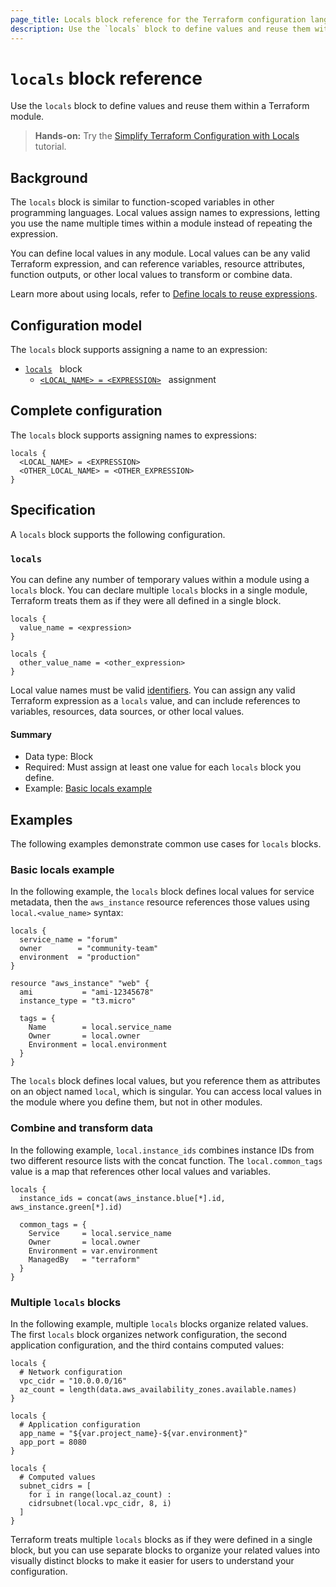 ```yaml
---
page_title: Locals block reference for the Terraform configuration language
description: Use the `locals` block to define values and reuse them within a Terraform module.
---
```


# `locals` block reference

Use the `locals` block to define values and reuse them within a Terraform module.

> **Hands-on:** Try the [Simplify Terraform Configuration with Locals](/terraform/tutorials/configuration-language/locals) tutorial.

## Background

The `locals` block is similar to function-scoped variables in other programming languages. Local values assign names to expressions, letting you use the name multiple times within a module instead of repeating the expression.

You can define local values in any module. Local values can be any valid Terraform expression, and can reference variables, resource attributes, function outputs, or other local values to transform or combine data.

Learn more about using locals, refer to [Define locals to reuse expressions](/terraform/language/parameterize/configure#define-locals-to-reuse-expressions).

## Configuration model

The `locals` block supports assigning a name to an expression:

- [`locals`](#locals) &nbsp; block
  - [`<LOCAL_NAME> = <EXPRESSION>`](#local-value-assignment) &nbsp; assignment

## Complete configuration

The `locals` block supports assigning names to expressions:

```hcl
locals {
  <LOCAL_NAME> = <EXPRESSION>
  <OTHER_LOCAL_NAME> = <OTHER_EXPRESSION>
}
```

## Specification

A `locals` block supports the following configuration.

### `locals`

You can define any number of temporary values within a module using a `locals` block. You can declare multiple `locals` blocks in a single module, Terraform treats them as if they were all defined in a single block.

```hcl
locals {
  value_name = <expression>
}

locals {
  other_value_name = <other_expression>
}
```

Local value names must be valid [identifiers](/terraform/language/syntax/configuration#identifiers). You can assign any valid Terraform expression as a `locals` value, and can include references to variables, resources, data sources, or other local values.

#### Summary

- Data type: Block
- Required: Must assign at least one value for each `locals` block you define.
- Example: [Basic locals example](#basic-locals-example)

## Examples

The following examples demonstrate common use cases for `locals` blocks.

### Basic locals example

In the following example, the `locals` block defines local values for service metadata, then the `aws_instance` resource references those values using `local.<value_name>` syntax:

```hcl
locals {
  service_name = "forum"
  owner        = "community-team"
  environment  = "production"
}

resource "aws_instance" "web" {
  ami           = "ami-12345678"
  instance_type = "t3.micro"

  tags = {
    Name        = local.service_name
    Owner       = local.owner
    Environment = local.environment
  }
}
```

The `locals` block defines local values, but you reference them as attributes on an object named `local`, which is singular. You can access local values in the module where you define them, but not in other modules.

### Combine and transform data

In the following example, `local.instance_ids` combines instance IDs from two different resource lists with the concat function. The `local.common_tags` value is a map that references other local values and variables.

```hcl
locals {
  instance_ids = concat(aws_instance.blue[*].id, aws_instance.green[*].id)

  common_tags = {
    Service     = local.service_name
    Owner       = local.owner
    Environment = var.environment
    ManagedBy   = "terraform"
  }
}
```

### Multiple `locals` blocks

In the following example, multiple `locals` blocks organize related values. The first `locals` block organizes network configuration, the second application configuration, and the third contains computed values:

```hcl
locals {
  # Network configuration
  vpc_cidr = "10.0.0.0/16"
  az_count = length(data.aws_availability_zones.available.names)
}

locals {
  # Application configuration
  app_name = "${var.project_name}-${var.environment}"
  app_port = 8080
}

locals {
  # Computed values
  subnet_cidrs = [
    for i in range(local.az_count) :
    cidrsubnet(local.vpc_cidr, 8, i)
  ]
}
```

Terraform treats multiple `locals` blocks as if they were defined in a single block, but you can use separate blocks to organize your related values into visually distinct blocks to make it easier for users to understand your configuration.
